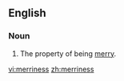 ==English==
===Noun===
{{en-noun|-}}

#The property of being [[merry]].

[[vi:merriness]]
[[zh:merriness]]